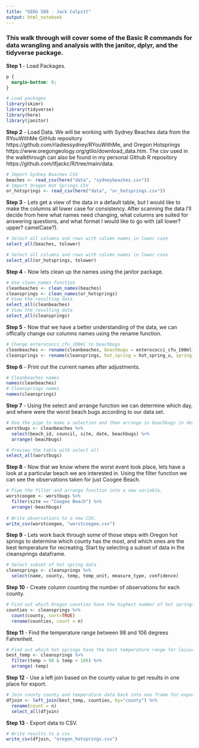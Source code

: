 ```yaml
---
title: "GEOG 588 - Jack Colpitt"
output: html_notebook
---
```

### This walk through will cover some of the Basic R commands for data wrangling and analysis with the janitor, dplyr, and the tidyverse package.

**Step 1** - Load Packages.
```css
p {
  margin-bottom: 0;
}
```
```r
# Load packages
library(skimr)
library(tidyverse)
library(here)
library(janitor)
```

**Step 2** - Load Data. We will be working with Sydney Beaches data from the RYouWithMe GitHub repository https://github.com/rladiessydney/RYouWithMe, and Oregon Hotsprings https://www.oregongeology.org/gtilo/download_data.htm. 
The csv used in the walkthrough can also be found in my personal Github R repository https://github.com/tfjackc/R/tree/main/data.
```r
# Import Sydney Beaches CSV
beaches <- read_csv(here("data", "sydneybeaches.csv"))
# Import Oregon Hot Springs CSV
or_hotsprings <- read_csv(here("data", "or_hotsprings.csv"))
```
**Step 3** - Lets get a view of the data in a default table, but I would like to make the columns all lower case for consistency. After scanning the data I'll decide from here what names need changing, what columns are suited for answering questions, and what format I would like to go with (all lower? upper? camelCase?).
```r
# Select all columns and rows with column names in lower case
select_all(beaches, tolower)
```

```r
# Select all columns and rows with column names in lower case
select_all(or_hotsprings, tolower)
```
**Step 4** - Now lets clean up the names using the janitor package.
```r
# Use clean_names function
cleanbeaches <- clean_names(beaches)
cleansprings <- clean_names(or_hotsprings)
# View the resulting data
select_all(cleanbeaches)
# View the resulting data
select_all(cleansprings)
```
**Step 5** - Now that we have a better understanding of the data, we can offically change our columns names using the rename function.
```r
# Change enterococci_cfu_100ml to beachbugs
cleanbeaches <- rename(cleanbeaches, beachbugs = enterococci_cfu_100ml)
cleansprings <- rename(cleansprings, hot_spring = hot_spring_u, spring_type = feature_typ, alt_location = other_locat, lat = lat_degree, lon = long_degree, temp = temperatur, temp_unit = temperat_1, measure_type = temp_measur, confidence = temp_meas_1)
```
**Step 6** - Print out the current names after adjustments.
```r
# Cleanbeaches names
names(cleanbeaches)
# Cleansprings names
names(cleansprings)
```
**Step 7** - Using the select and arrange function we can determine which day, and where were the worst beach bugs according to our data set. 
```r
# Use the pipe to make a selection and then arrange in beachbugs in descending order
worstbugs <- cleanbeaches %>%
  select(beach_id, council, site, date, beachbugs) %>%
  arrange(-beachbugs)

# Preview the table with select all
select_all(worstbugs)
```
**Step 8** - Now that we know where the worst event took place, lets have a look at a particular beach we are interested in. Using the filter function we can see the observations taken for just Coogee Beach. 
```r
# Pipe the filter and arrange function into a new variable.
worstcoogee <- worstbugs %>% 
  filter(site == "Coogee Beach") %>%
  arrange(-beachbugs)
  
# Write observations to a new CSV.
write_csv(worstcoogee, "worstcoogee.csv")
```
**Step 9** - Lets work back through some of those steps with Oregon hot springs to determine which county has the most, and which ones are the best temperature for recreating. Start by selecting a subset of data in the cleansprings dataframe.
```r
# Select subset of hot spring data
cleansprings <- cleansprings %>% 
  select(name, county, temp, temp_unit, measure_type, confidence)
```
**Step 10** - Create column counting the number of observations for each county.
```r
# Find out which Oregon counties have the highest number of hot springs
counties <- cleansprings %>%
  count(county, sort=TRUE)
  rename(counties, count = n)
```
**Step 11** - Find the temperature range between 98 and 106 degrees Fahrenheit. 
```r
# Find out which hot springs have the best temperature range for leisure
best_temp <- cleansprings %>%
  filter(temp > 98 & temp < 106) %>%
  arrange(-temp)
```
**Step 12** - Use a left join based on the county value to get results in one place for export.
```r
# Join county county and temperature data back into one frame for export
dfjoin <- left_join(best_temp, counties, by="county") %>%
  rename(count = n)
  select_all(dfjoin)
```
**Step 13** - Export data to CSV.
```r
# Write results to a csv
write_csv(dfjoin, "oregon_hotsprings.csv")
```






